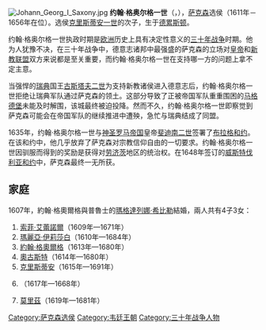 [[File:Johann_Georg_I_Saxony.jpg|thumb]]
'''约翰·格奥尔格一世'''（{{lang-de|Johann Georg I}}，{{bd|1585年|3月5日|1656年|10月8日|Johann Georg I}}），[[萨克森|萨克森]]选侯（1611年－1656年在位）。选侯[[克里斯蒂安一世_(薩克森)|克里斯蒂安一世]]的次子，生于[[德累斯顿|德累斯顿]]。

约翰·格奥尔格一世执政时期是[[欧洲|欧洲]]历史上具有决定性意义的[[三十年战争|三十年战争]]时期。他为人犹豫不决，在三十年战争中，德意志诸邦中最强盛的萨克森的立场对[[神圣罗马帝国皇帝|皇帝]]和[[新教联盟|新教联盟]]双方来说都是至关重要，而约翰·格奥尔格一世在支持哪一方的问题上拿不定主意。

当强悍的[[瑞典|瑞典]]国王[[古斯塔夫二世|古斯塔夫二世]]为支持新教诸侯进入德意志后，约翰·格奥尔格一世拒绝让瑞典军队通过萨克森的领土。这部分导致了正被帝国军队重重围困的[[马格德堡|马格德堡]]未能及时解围，该城最终被迫投降。然而不久，约翰·格奥尔格一世即察觉到萨克森可能会在帝国军队的继续推进中遭殃，急忙与瑞典结成了同盟。

1635年，约翰·格奥尔格一世与[[神圣罗马帝国|神圣罗马帝国]]皇帝[[斐迪南二世_(神圣罗马帝国)|斐迪南二世]]签署了[[布拉格和约|布拉格和约]]。在该和约中，他几乎放弃了萨克森对宗教信仰自由的一切要求。约翰·格奥尔格一世因驯服而得到的奖励是获得对[[劳济茨|劳济茨]]地区的统治权。在1648年签订的[[威斯特伐利亚和约|威斯特伐利亚和约]]中，萨克森最终一无所获。

== 家庭 ==
1607年，約翰·格奧爾格與普魯士的[[普魯士的瑪格達萊娜·西比勒|瑪格達列娜·希比勒]]結婚，兩人共有4子3女：
# [[薩克森的索菲·艾蕾諾爾|索菲·艾蕾諾爾]]（1609年—1671年）
# [[薩克森的瑪麗亞·伊莉莎白|瑪麗亞·伊莉莎白]]（1610年—1684年）
# [[約翰·格奧爾格二世|約翰·格奧爾格]]（1613年—1680年）
# [[奧古斯特_(薩克森-魏森費爾斯公爵)|奧古斯特]]（1614年—1680年）
# [[克里斯蒂安一世_(薩克森-梅澤堡)|克里斯蒂安]]（1615年—1691年）
# {{le|薩克森的瑪格達列娜·希比拉|Magdalene Sibylle of Saxony|瑪格達列娜·希比拉}}（1617年—1668年）
# [[莫里茲_(薩克森-蔡茨公爵)|莫里茲]]（1619年—1681年）

{{Authority control}}
[[Category:萨克森选侯|Category:萨克森选侯]]
[[Category:韦廷王朝|Category:韦廷王朝]]
[[Category:三十年战争人物|Category:三十年战争人物]]